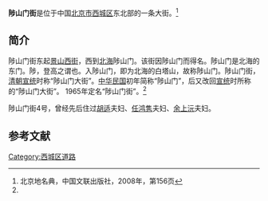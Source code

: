 {{Coord|39.9257907|116.3924108|type:landmark_region:CN-11_source:GoogleMaps|display=title}}
{{Infobox China Road
|路牌类型 = Beijing
|道路方向 = WE
|中文道路名称 = 陟山门街
|道路名称拼音 = ZHISHANMEN JIE
|图片 =
|图片说明 = 
|道路属性 = 
|道路总长度 = 
|车速限制 = 
|行车线数量 = 
|所在地区 = [[北京市|北京市]][[西城区|西城区]]
|起点 =[[景山西街|景山西街]]
|终点 =[[北海公园_(北京)|北海]]陟山门
|路段主要建筑 =[[稽查内务府御史衙门|稽查内务府御史衙门]]
}}

'''陟山门街'''是位于中国[[北京市|北京市]][[西城区|西城区]]东北部的一条大街。<ref name=bjdmd>北京地名典，中国文联出版社，2008年，第156页</ref>

==简介==
陟山门街东起[[景山西街|景山西街]]，西到[[北海公园_(北京)|北海]]陟山门。该街因陟山门而得名。陟山门是北海的东门。陟，登高之谓也。入陟山门，即为北海的白塔山，故称陟山门。陟山门街，[[清朝|清朝]][[宣统|宣统]]时称“陟山门大街”。[[中华民国|中华民国]]初年简称“陟山门”，后又改回[[宣统|宣统]]时所称的“陟山门大街”。 1965年定名“陟山门街”。<ref name=bjdmd/>

陟山门街4号，曾经先后住过[[胡适|胡适]]夫妇、[[任鸿隽|任鸿隽]]夫妇、[[余上沅|余上沅]]夫妇。
==参考文献==
{{reflist}}

[[Category:西城区道路|Category:西城区道路]]